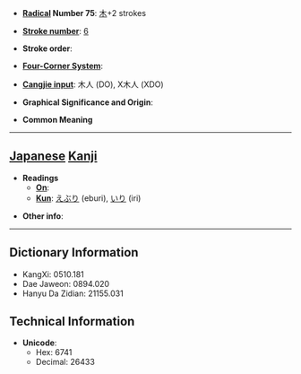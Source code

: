 * '''[[Wiktionary:Chinese radical index| Radical]] Number 75''': [[Wiktionary:Chinese radical index 木|木]]+2 strokes

* '''[[Wiktionary:Chinese total strokes index|Stroke number]]''': [[Wiktionary:Chinese total strokes index 6|6]]

* '''Stroke order''': 

* '''[[Wiktionary:Chinese four corner index|Four-Corner System]]''': 

* '''[[Wiktionary:Chinese Cangjie index|Cangjie input]]''': 木人 (DO), X木人 (XDO)

* '''Graphical Significance and Origin''': 

* '''Common Meaning'''

----

== [[Japanese]] [[Kanji]] ==

* '''Readings'''
** '''[[On]]''': 
** '''[[Kun]]''': [[えぶり]] (eburi), [[いり]] (iri)

* '''Other info''':  

----

== Dictionary Information ==

* KangXi: 0510.181
* Dae Jaweon: 0894.020
* Hanyu Da Zidian: 21155.031

== Technical Information ==

* '''Unicode''':
** Hex: 6741
** Decimal: 26433